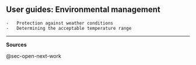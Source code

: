 ## User guides: Environmental management {#sec-user-guidesenvironmental-management}

    -   Protection against weather conditions
    -   Determining the acceptable temperature range
    
------------------------------------------------------------------------

**Sources**

@sec-open-next-work
